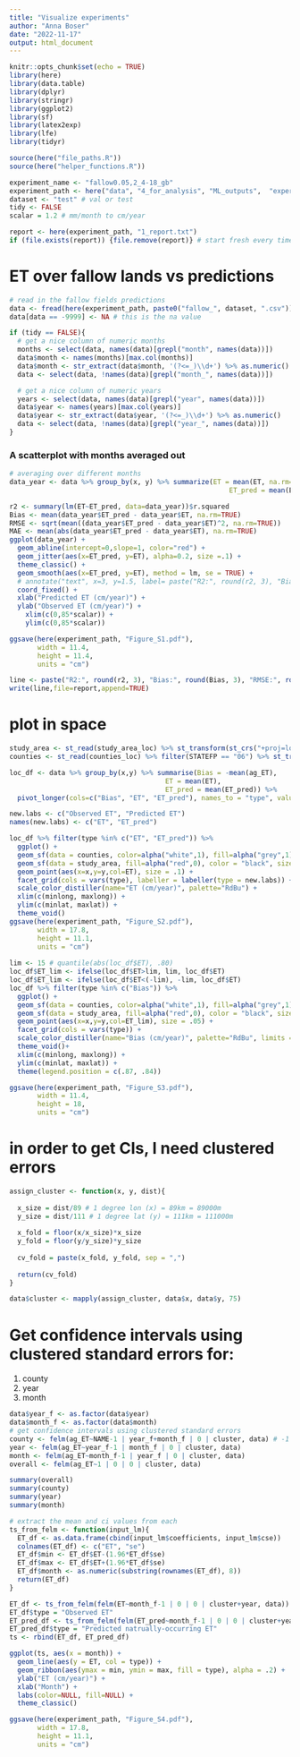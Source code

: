 ```yaml
---
title: "Visualize experiments"
author: "Anna Boser"
date: "2022-11-17"
output: html_document
---
```


```r
knitr::opts_chunk$set(echo = TRUE)
library(here)
library(data.table)
library(dplyr)
library(stringr)
library(ggplot2)
library(sf)
library(latex2exp)
library(lfe)
library(tidyr)

source(here("file_paths.R"))
source(here("helper_functions.R"))
```

```r
experiment_name <- "fallow0.05,2_4-18_gb"
experiment_path <- here("data", "4_for_analysis", "ML_outputs",  "experiments", experiment_name)
dataset <- "test" # val or test
tidy <- FALSE
scalar = 1.2 # mm/month to cm/year

report <- here(experiment_path, "1_report.txt")
if (file.exists(report)) {file.remove(report)} # start fresh every time you render
```

# ET over fallow lands vs predictions
```r
# read in the fallow fields predictions
data <- fread(here(experiment_path, paste0("fallow_", dataset, ".csv")))
data[data == -9999] <- NA # this is the na value

if (tidy == FALSE){
  # get a nice column of numeric months
  months <- select(data, names(data)[grepl("month", names(data))])
  data$month <- names(months)[max.col(months)] 
  data$month <- str_extract(data$month, '(?<=_)\\d+') %>% as.numeric()
  data <- select(data, !names(data)[grepl("month_", names(data))])

  # get a nice column of numeric years
  years <- select(data, names(data)[grepl("year", names(data))])
  data$year <- names(years)[max.col(years)] 
  data$year <- str_extract(data$year, '(?<=_)\\d+') %>% as.numeric()
  data <- select(data, !names(data)[grepl("year_", names(data))])
}
```

### A scatterplot with months averaged out
```r
# averaging over different months
data_year <- data %>% group_by(x, y) %>% summarize(ET = mean(ET, na.rm=TRUE)*scalar, 
                                                       ET_pred = mean(ET_pred, na.rm=TRUE)*scalar)

r2 <- summary(lm(ET~ET_pred, data=data_year))$r.squared 
Bias <- mean(data_year$ET_pred - data_year$ET, na.rm=TRUE)
RMSE <- sqrt(mean((data_year$ET_pred - data_year$ET)^2, na.rm=TRUE))
MAE <- mean(abs(data_year$ET_pred - data_year$ET), na.rm=TRUE)
ggplot(data_year) +
  geom_abline(intercept=0,slope=1, color="red") + 
  geom_jitter(aes(x=ET_pred, y=ET), alpha=0.2, size =.1) + 
  theme_classic() + 
  geom_smooth(aes(x=ET_pred, y=ET), method = lm, se = TRUE) +
  # annotate("text", x=3, y=1.5, label= paste("R2:", round(r2, 3), "Bias:", round(Bias, 3))) + 
  coord_fixed() + 
  xlab("Predicted ET (cm/year)") + 
  ylab("Observed ET (cm/year)") +
    xlim(c(0,85*scalar)) + 
    ylim(c(0,85*scalar))

ggsave(here(experiment_path, "Figure_S1.pdf"), 
       width = 11.4,
       height = 11.4,
       units = "cm")

line <- paste("R2:", round(r2, 3), "Bias:", round(Bias, 3), "RMSE:", round(RMSE, 3), "MAE:", round(MAE, 3))
write(line,file=report,append=TRUE)
```

# plot in space
```r
study_area <- st_read(study_area_loc) %>% st_transform(st_crs("+proj=longlat +datum=WGS84"))
counties <- st_read(counties_loc) %>% filter(STATEFP == "06") %>% st_transform(st_crs("+proj=longlat +datum=WGS84"))

loc_df <- data %>% group_by(x,y) %>% summarise(Bias = -mean(ag_ET), 
                                       ET = mean(ET), 
                                       ET_pred = mean(ET_pred)) %>%
  pivot_longer(cols=c("Bias", "ET", "ET_pred"), names_to = "type", values_to = "ET")

new.labs <- c("Observed ET", "Predicted ET")
names(new.labs) <- c("ET", "ET_pred")

loc_df %>% filter(type %in% c("ET", "ET_pred")) %>%
  ggplot() + 
  geom_sf(data = counties, color=alpha("white",1), fill=alpha("grey",1), size = .2) + 
  geom_sf(data = study_area, fill=alpha("red",0), color = "black", size = .2) + 
  geom_point(aes(x=x,y=y,col=ET), size = .1) + 
  facet_grid(cols = vars(type), labeller = labeller(type = new.labs)) + 
  scale_color_distiller(name="ET (cm/year)", palette="RdBu") + 
  xlim(c(minlong, maxlong)) + 
  ylim(c(minlat, maxlat)) + 
  theme_void()
ggsave(here(experiment_path, "Figure_S2.pdf"), 
       width = 17.8,
       height = 11.1,
       units = "cm")
  
lim <- 15 # quantile(abs(loc_df$ET), .80)
loc_df$ET_lim <- ifelse(loc_df$ET>lim, lim, loc_df$ET)
loc_df$ET_lim <- ifelse(loc_df$ET<(-lim), -lim, loc_df$ET)
loc_df %>% filter(type %in% c("Bias")) %>%
  ggplot() + 
  geom_sf(data = counties, color=alpha("white",1), fill=alpha("grey",1), size = .2) + 
  geom_sf(data = study_area, fill=alpha("red",0), color = "black", size = .2) + 
  geom_point(aes(x=x,y=y,col=ET_lim), size = .05) + 
  facet_grid(cols = vars(type)) + 
  scale_color_distiller(name="Bias (cm/year)", palette="RdBu", limits = c(-lim, lim)) + 
  theme_void()+ 
  xlim(c(minlong, maxlong)) + 
  ylim(c(minlat, maxlat)) + 
  theme(legend.position = c(.87, .84))

ggsave(here(experiment_path, "Figure_S3.pdf"), 
       width = 11.4,
       height = 18,
       units = "cm")
```

# in order to get CIs, I need clustered errors
```r
assign_cluster <- function(x, y, dist){
  
  x_size = dist/89 # 1 degree lon (x) = 89km = 89000m
  y_size = dist/111 # 1 degree lat (y) = 111km = 111000m
  
  x_fold = floor(x/x_size)*x_size
  y_fold = floor(y/y_size)*y_size
  
  cv_fold = paste(x_fold, y_fold, sep = ",")
  
  return(cv_fold)
}

data$cluster <- mapply(assign_cluster, data$x, data$y, 75)
```


# Get confidence intervals using clustered standard errors for: 
1. county
2. year
3. month
```r
data$year_f <- as.factor(data$year)
data$month_f <- as.factor(data$month)
# get confidence intervals using clustered standard errors
county <- felm(ag_ET~NAME-1 | year_f+month_f | 0 | cluster, data) # -1 means no intercept
year <- felm(ag_ET~year_f-1 | month_f | 0 | cluster, data)
month <- felm(ag_ET~month_f-1 | year_f | 0 | cluster, data)
overall <- felm(ag_ET~1 | 0 | 0 | cluster, data)

summary(overall)
summary(county)
summary(year)
summary(month)
```

```r
# extract the mean and ci values from each
ts_from_felm <- function(input_lm){
  ET_df <- as.data.frame(cbind(input_lm$coefficients, input_lm$cse))
  colnames(ET_df) <- c("ET", "se")
  ET_df$min <- ET_df$ET-(1.96*ET_df$se)
  ET_df$max <- ET_df$ET+(1.96*ET_df$se)
  ET_df$month <- as.numeric(substring(rownames(ET_df), 8))
  return(ET_df)
}

ET_df <- ts_from_felm(felm(ET~month_f-1 | 0 | 0 | cluster+year, data))
ET_df$type = "Observed ET"
ET_pred_df <- ts_from_felm(felm(ET_pred~month_f-1 | 0 | 0 | cluster+year, data))
ET_pred_df$type = "Predicted natrually-occurring ET"
ts <- rbind(ET_df, ET_pred_df)

ggplot(ts, aes(x = month)) + 
  geom_line(aes(y = ET, col = type)) + 
  geom_ribbon(aes(ymax = min, ymin = max, fill = type), alpha = .2) + 
  ylab("ET (cm/year)") + 
  xlab("Month") + 
  labs(color=NULL, fill=NULL) + 
  theme_classic()

ggsave(here(experiment_path, "Figure_S4.pdf"), 
       width = 17.8,
       height = 11.1,
       units = "cm")
```
